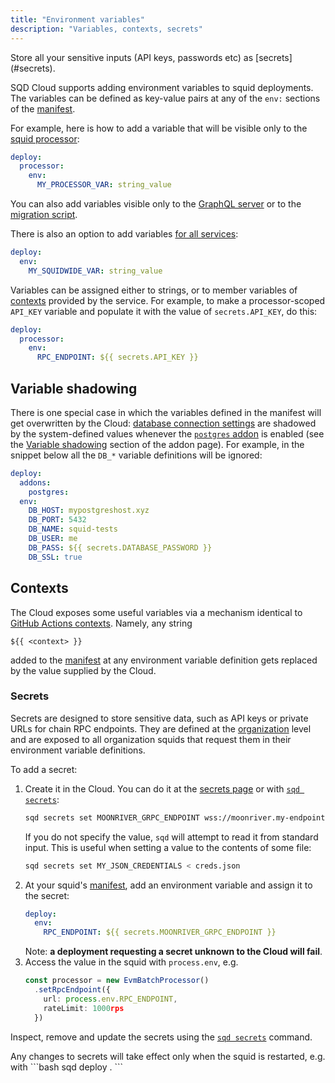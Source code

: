```yaml
---
title: "Environment variables"
description: "Variables, contexts, secrets"
---
```


<Info>
Store all your sensitive inputs (API keys, passwords etc) as [secrets](#secrets).
</Info>

SQD Cloud supports adding environment variables to squid deployments. The variables can be defined as key-value pairs at any of the `env:` sections of the [manifest](/cloud/reference/manifest).

For example, here is how to add a variable that will be visible only to the [squid processor](/cloud/reference/manifest/#processor):
```yaml title="squid.yaml"
deploy:
  processor:
    env:
      MY_PROCESSOR_VAR: string_value
```
You can also add variables visible only to the [GraphQL server](/cloud/reference/manifest/#api) or to the [migration script](/cloud/reference/manifest/#migrate).

There is also an option to add variables [for all services](/cloud/reference/manifest/#env):
```yaml title="squid.yaml"
deploy:
  env:
    MY_SQUIDWIDE_VAR: string_value
```

Variables can be assigned either to strings, or to member variables of [contexts](#contexts) provided by the service. For example, to make a processor-scoped `API_KEY` variable and populate it with the value of `secrets.API_KEY`, do this:
```yaml title="squid.yaml"
deploy:
  processor:
    env:
      RPC_ENDPOINT: ${{ secrets.API_KEY }}
```

## Variable shadowing

There is one special case in which the variables defined in the manifest will get overwritten by the Cloud: [database connection settings](/sdk/reference/store/typeorm/#database-connection-parameters) are shadowed by the system-defined values whenever the [`postgres` addon](/cloud/reference/pg) is enabled (see the [Variable shadowing](/cloud/reference/pg/#variable-shadowing) section of the addon page). For example, in the snippet below all the `DB_*` variable definitions will be ignored:
```yaml title="squid.yaml"
deploy:
  addons:
    postgres:
  env:
    DB_HOST: mypostgreshost.xyz
    DB_PORT: 5432
    DB_NAME: squid-tests
    DB_USER: me
    DB_PASS: ${{ secrets.DATABASE_PASSWORD }}
    DB_SSL: true
```

## Contexts

The Cloud exposes some useful variables via a mechanism identical to [GitHub Actions contexts](https://docs.github.com/en/actions/learn-github-actions/contexts). Namely, any string
```
${{ <context> }}
```
added to the [manifest](/cloud/reference/manifest) at any environment variable definition gets replaced by the value supplied by the Cloud.

### Secrets

Secrets are designed to store sensitive data, such as API keys or private URLs for chain RPC endpoints. They are defined at the [organization](/cloud/resources/organizations) level and are exposed to all organization squids that request them in their environment variable definitions.

To add a secret:

1. Create it in the Cloud. You can do it at the [secrets page](https://app.subsquid.io/secrets) or with [`sqd secrets`](/squid-cli/secrets):
   ```bash
   sqd secrets set MOONRIVER_GRPC_ENDPOINT wss://moonriver.my-endpoint.com/ws/my-secret-key
   ```
   If you do not specify the value, `sqd` will attempt to read it from standard input. This is useful when setting a value to the contents of some file:
   ```bash
   sqd secrets set MY_JSON_CREDENTIALS < creds.json
   ```
2. At your squid's [manifest](/cloud/reference/manifest), add an environment variable and assign it to the secret:
   ```yaml
   deploy:
     env:
       RPC_ENDPOINT: ${{ secrets.MOONRIVER_GRPC_ENDPOINT }}
   ```
   Note: **a deployment requesting a secret unknown to the Cloud will fail**.
3. Access the value in the squid with `process.env`, e.g.
   ```ts
   const processor = new EvmBatchProcessor()
     .setRpcEndpoint({
       url: process.env.RPC_ENDPOINT,
       rateLimit: 1000rps
     })
   ```
Inspect, remove and update the secrets using the [`sqd secrets`](/squid-cli/secrets) command.

<Info>
Any changes to secrets will take effect only when the squid is restarted, e.g. with
```bash
sqd deploy .
```
</Info>
